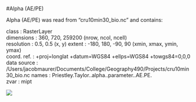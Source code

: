 #Alpha (AE/PE)

Alpha (AE/PE) was read from "cru10min30_bio.nc" and contains: 

class       : RasterLayer  
dimensions  : 360, 720, 259200  (nrow, ncol, ncell)  
resolution  : 0.5, 0.5  (x, y) 
extent      : -180, 180, -90, 90  (xmin, xmax, ymin, ymax)  
coord. ref. : +proj=longlat +datum=WGS84 +ellps=WGS84 +towgs84=0,0,0  
data source : /Users/jacobmaurer/Documents/College/Geography490/Projects/cru10min30_bio.nc
names       : Priestley.Taylor..alpha..parameter..AE.PE.  
zvar        : mipt  

![](alpha.png)